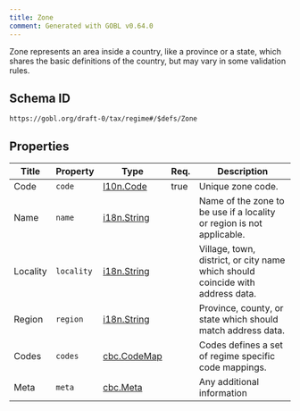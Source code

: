 ```yaml
---
title: Zone
comment: Generated with GOBL v0.64.0
---
```


Zone represents an area inside a country, like a province or a state, which shares the basic definitions of the country, but may vary in some validation rules.

## Schema ID

`https://gobl.org/draft-0/tax/regime#/$defs/Zone`

## Properties

| Title    | Property   | Type                                 | Req. | Description                                                                    |
|----------|------------|--------------------------------------|------|--------------------------------------------------------------------------------|
| Code     | `code`     | [l10n.Code](/draft-0/l10n/code)      | true | Unique zone code.                                                              |
| Name     | `name`     | [i18n.String](/draft-0/i18n/string)  |      | Name of the zone to be use if a locality or region is not applicable.          |
| Locality | `locality` | [i18n.String](/draft-0/i18n/string)  |      | Village, town, district, or city name which should coincide with address data. |
| Region   | `region`   | [i18n.String](/draft-0/i18n/string)  |      | Province, county, or state which should match address data.                    |
| Codes    | `codes`    | [cbc.CodeMap](/draft-0/cbc/code_map) |      | Codes defines a set of regime specific code mappings.                          |
| Meta     | `meta`     | [cbc.Meta](/draft-0/cbc/meta)        |      | Any additional information                                                     |

